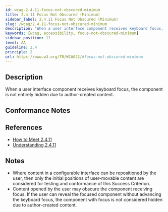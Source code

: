 ```yaml
---
id: wcag-2.4.11-focus-not-obscured-minimum
title: 2.4.11 Focus Not Obscured (Minimum)
sidebar_label: 2.4.11 Focus Not Obscured (Minimum)
slug: /wcag/2.4.11-focus-not-obscured-minimum
description: "When a user interface component receives keyboard focus, the component is not entirely hidden due to author-created content."
keywords: [wcag, accessibility, focus-not-obscured-minimum]
sidebar_position: 11
level: AA
guideline: 2.4
principle: 2
url: https://www.w3.org/TR/WCAG22/#focus-not-obscured-minimum
---
```


## Description

When a user interface component receives keyboard focus, the component is not entirely hidden due to author-created content.

## Conformance Notes



## References

- [How to Meet 2.4.11](https://www.w3.org/WAI/WCAG22/quickref/#focus-not-obscured-minimum)
- [Understanding 2.4.11](https://www.w3.org/WAI/WCAG22/Understanding/focus-not-obscured-minimum.html)

## Notes

- Where content in a configurable interface can be repositioned by the user, then only the initial positions of user-movable content are considered for testing and conformance of this Success Criterion.
- Content opened by the user may obscure the component receiving focus. If the user can reveal the focused component without advancing the keyboard focus, the component with focus is not considered hidden due to author-created content.
